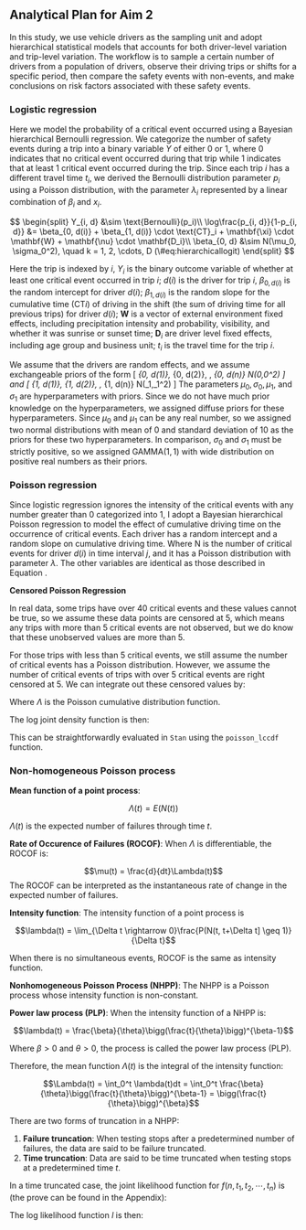 Analytical Plan for Aim 2
-------------------------

In this study, we use vehicle drivers as the sampling unit and adopt hierarchical statistical models that accounts for both driver-level variation and trip-level variation. The workflow is to sample a certain number of drivers from a population of drivers, observe their driving trips or shifts for a specific period, then compare the safety events with non-events, and make conclusions on risk factors associated with these safety events.

### Logistic regression

Here we model the probability of a critical event occurred using a Bayesian hierarchical Bernoulli regression. We categorize the number of safety events during a trip into a binary variable $Y$ of either 0 or 1, where 0 indicates that no critical event occurred during that trip while 1 indicates that at least 1 critical event occurred during the trip. Since each trip $i$ has a different travel time $t_i$, we derived the Bernoulli distribution parameter $p_i$ using a Poisson distribution, with the parameter $\lambda_i$ represented by a linear combination of $\beta_i$\ and $x_i$.

$$
\begin{split}
Y_{i, d} &\sim \text{Bernoulli}(p_i)\\
\log\frac{p_{i, d}}{1-p_{i, d}} &= \beta_{0, d(i)} + \beta_{1, d(i)} \cdot \text{CT}_i + \mathbf{\xi} \cdot \mathbf{W} + \mathbf{\nu} \cdot \mathbf{D_i}\\
\beta_{0, d} &\sim N(\mu_0, \sigma_0^2), \quad k = 1, 2, \cdots, D
(\#eq:hierarchicallogit)
\end{split}
$$

Here the trip is indexed by $i$, $Y_i$ is the binary outcome variable of whether at least one critical event occurred in trip $i$; $d(i)$ is the driver for trip $i$, $\beta_{0, d(i)}$ is the random intercept for driver $d(i)$; $\beta_{1, d(i)}$ is the random slope for the cumulative time (CT$i$) of driving in the shift (the sum of driving time for all previous trips) for driver $d(i)$; $\mathbf{W}$ is a vector of external environment fixed effects, including precipitation intensity and probability, visibility, and whether it was sunrise or sunset time; $\mathbf{D}_i$ are driver level fixed effects, including age group and business unit; $t_i$ is the travel time for the trip $i$.

We assume that the drivers are random effects, and we assume exchangeable priors of the form
\[
\beta_{0, d(1)}, \beta_{0, d(2)}, \ldots , \beta_{0, d(n)} \sim \text{i.i.d.} N(\mu_0,\sigma_0^2)
\]
and 
\[
\beta_{1, d(1)}, \beta_{1, d(2)}, \ldots , \beta_{1, d(n)} \sim \text{i.i.d.} N(\mu_1,\sigma_1^2)
\]
The parameters $\mu_0, \sigma_0, \mu_1$, and $\sigma_1$ are hyperparameters with priors. Since we do not have much prior knowledge on the hyperparameters, we assigned diffuse priors for these hyperparameters.
\begin{align}
	\label{prior}
	\begin{split}
		\mu_0 & \sim N(0, 10^2)\\
		\mu_1 & \sim N(0, 10^2)\\
		\sigma_0 & \sim \text{GAMMA}(1, 1)\\
		\sigma_1 & \sim \text{GAMMA}(1, 1)
	\end{split}
\end{align}
Since $\mu_0$ and $\mu_1$ can be any real number, so we assigned two normal distributions with mean of 0 and standard deviation of 10 as the priors for these two hyperparameters. In comparison, $\sigma_0$ and $\sigma_1$ must be strictly positive, so we assigned GAMMA$(1, 1)$ with wide distribution on positive real numbers as their priors.

### Poisson regression

Since logistic regression ignores the intensity of the critical events with any number greater than 0 categorized into 1, I adopt a Bayesian hierarchical Poisson regression to model the effect of cumulative driving time on the occurrence of critical events. Each driver has a random intercept and a random slope on cumulative driving time.
\begin{align}
\label{pois}
\begin{split}
\text{N} & \sim \text{POIS}(t\cdot\lambda)\\
\lambda_{d(i)} & =\exp(\beta_{0, d(i)} + \beta_{1, d(i)} \cdot \text{CT} + \mathbf{\xi} \cdot \mathbf{W} + \mathbf{\nu} \cdot \mathbf{D})
\end{split}
\end{align}
Where N is the number of critical events for driver $d(i)$ in time interval $j$, and it has a Poisson distribution with parameter $\lambda$. The other variables are identical as those described in Equation \ref{logis}.

**Censored Poisson Regression**

In real data, some trips have over 40 critical events and these values cannot be true, so we assume these data points are censored at 5, which means any trips with more than 5 critical events are not observed, but we do know that these unobserved values are more than 5.

For those trips with less than 5 critical events, we still assume the number of critical events has a Poisson distribution. However, we assume the number of critical events of trips with over 5 critical events are right censored at 5. We can integrate out these censored values by:

\begin{align*}
Pr(Y > 5) & = 1 - Pr(Y \leq 5)\\
& = 1 - \sum_{i=0}^5\Lambda(t\cdot\lambda)
\end{align*}
Where $\Lambda$ is the Poisson cumulative distribution function.

The log joint density function is then:

\begin{align*}
\log\prod_{i=1}^nPr(Y_i > 5) & = \log\Big(1 - \sum_{i=0}^5\Lambda(t\cdot\lambda)\Big)^n\\
& = n\log\Big(1 - \sum_{i=0}^5\Lambda(t\cdot\lambda)\Big)
\end{align*}

This can be straightforwardly evaluated in `Stan` using the `poisson_lccdf` function.

### Non-homogeneous Poisson process

**Mean function of a point process**: 

$$\Lambda(t) = E(N(t))$$

$\Lambda(t)$ is the expected number of failures through time $t$.

**Rate of Occurence of Failures (ROCOF)**: When $\Lambda$ is differentiable, the ROCOF is:

$$\mu(t) = \frac{d}{dt}\Lambda(t)$$
The ROCOF can be interpreted as the instantaneous rate of change in the expected number of failures.

**Intensity function**: The intensity function of a point process is 

$$\lambda(t) = \lim_{\Delta t \rightarrow 0}\frac{P(N(t, t+\Delta t] \geq 1)}{\Delta t}$$

When there is no simultaneous events, ROCOF is the same as intensity function.


**Nonhomogeneous Poisson Process (NHPP)**: The NHPP is a Poisson process whose intensity function is non-constant.

**Power law process (PLP)**: When the intensity function of a NHPP is:

$$\lambda(t) = \frac{\beta}{\theta}\bigg(\frac{t}{\theta}\bigg)^{\beta-1}$$

Where $\beta > 0$ and $\theta > 0$, the process is called the power law process (PLP).

Therefore, the mean function $\Lambda(t)$ is the integral of the intensity function:

$$\Lambda(t) = \int_0^t \lambda(t)dt = \int_0^t \frac{\beta}{\theta}\bigg(\frac{t}{\theta}\bigg)^{\beta-1} = \bigg(\frac{t}{\theta}\bigg)^{\beta}$$

There are two forms of truncation in a NHPP:

1. **Failure truncation**: When testing stops after a predetermined number of failures, the data are said to be failure truncated.
2. **Time truncation**: Data are said to be time truncated when testing stops at a predetermined time $t$.

In a time truncated case, the joint likelihood function for $f(n, t_1, t_2, \cdots, t_n)$ is (the prove can be found in the Appendix):
\begin{equation}\label{pdftau}
\begin{aligned}
f(n, t_1, t_2, \cdots, t_n) & = f(n)f(t_1, t_2, \cdots, t_n|n)\\
& = \frac{e^{-\int_0^\tau \lambda(u)du}[\int_0^\tau \lambda(u)du]^n}{n!}n!\frac{\prod_{i=1}^n\lambda(t_i)}{[\Lambda(\tau)]^n}\\
& = \Big(\prod_{i=1}^n\lambda(t_i) \Big)e^{-\int_0^\tau \lambda(u)du}\\
& = \Big(\prod_{i=1}^n\frac{\beta}{\theta}(\frac{t_i}{\theta})^{\beta - 1} \Big)e^{-(\tau/\theta)^\beta},\\ 
n & = 0, 1, 2, \cdots, \quad  0 < t_1 < t_2 < \cdots < t_n
\end{aligned}
\end{equation}

The log likelihood function $l$ is then:
\begin{equation}\label{logtau}
\begin{aligned}
l & = \log \Bigg(\Big(\prod_{i=1}^n\frac{\beta}{\theta}(\frac{t_i}{\theta})^{\beta - 1}\Big)e^{-(\tau/\theta)^\beta}\Bigg)\\
& = \sum_{i=1}^n\log\Big(\frac{\beta}{\theta}(\frac{t_i}{\theta})^{\beta - 1}\Big) - (\frac{\tau}{\theta})^\beta\\
& = n\log\beta - n\beta\log\theta + (\beta - 1)\bigg(\sum_{i=1}^n\log t_i\bigg) - \Big(\frac{\tau}{\theta}\Big)^\beta
\end{aligned}
\end{equation}
